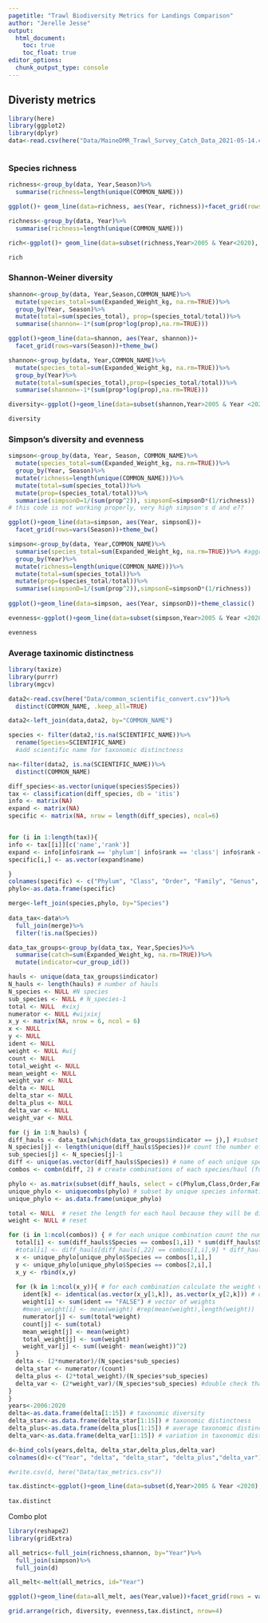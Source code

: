 ```yaml
---
pagetitle: "Trawl Biodiversity Metrics for Landings Comparison"
author: "Jerelle Jesse"
output:
  html_document: 
    toc: true
    toc_float: true
editor_options: 
  chunk_output_type: console
---
```


## Diveristy metrics
```r
library(here)
library(ggplot2)
library(dplyr)
data<-read.csv(here("Data/MaineDMR_Trawl_Survey_Catch_Data_2021-05-14.csv"))



```

### Species richness
```r
richness<-group_by(data, Year,Season)%>%
  summarise(richness=length(unique(COMMON_NAME)))

ggplot()+ geom_line(data=richness, aes(Year, richness))+facet_grid(rows = vars(Season))+theme_bw()

richness<-group_by(data, Year)%>%
  summarise(richness=length(unique(COMMON_NAME)))

rich<-ggplot()+ geom_line(data=subset(richness,Year>2005 & Year<2020), aes(Year, richness))+ theme_classic()+ ylab(expression(paste("Species\nRichness")))+theme(plot.margin = margin(10, 10, 10, 20))

rich
```

### Shannon-Weiner diversity

```r
shannon<-group_by(data, Year,Season,COMMON_NAME)%>%
  mutate(species_total=sum(Expanded_Weight_kg, na.rm=TRUE))%>%
  group_by(Year, Season)%>%
  mutate(total=sum(species_total), prop=(species_total/total))%>%
  summarise(shannon=-1*(sum(prop*log(prop),na.rm=TRUE)))

ggplot()+geom_line(data=shannon, aes(Year, shannon))+ 
  facet_grid(rows=vars(Season))+theme_bw()

shannon<-group_by(data, Year,COMMON_NAME)%>%
  mutate(species_total=sum(Expanded_Weight_kg, na.rm=TRUE))%>%
  group_by(Year)%>%
  mutate(total=sum(species_total),prop=(species_total/total))%>%
  summarise(shannon=-1*(sum(prop*log(prop),na.rm=TRUE)))

diversity<-ggplot()+geom_line(data=subset(shannon,Year>2005 & Year <2020), aes(Year, shannon))+theme_classic()+ ylab(expression(paste("Shannon-Weiner\nDiversity")))+theme(plot.margin = margin(10, 10, 10, 20))

diversity

```

### Simpson's diversity and evenness
```r
simpson<-group_by(data, Year, Season, COMMON_NAME)%>%
  mutate(species_total=sum(Expanded_Weight_kg, na.rm=TRUE))%>%
  group_by(Year, Season)%>%
  mutate(richness=length(unique(COMMON_NAME)))%>%
  mutate(total=sum(species_total))%>%
  mutate(prop=(species_total/total))%>%
  summarise(simpsonD=1/(sum(prop^2)), simpsonE=simpsonD*(1/richness))
# this code is not working properly, very high simpson's d and e??

ggplot()+geom_line(data=simpson, aes(Year, simpsonE))+
  facet_grid(rows=vars(Season))+theme_bw()

simpson<-group_by(data, Year,COMMON_NAME)%>%
  summarise(species_total=sum(Expanded_Weight_kg, na.rm=TRUE))%>% #aggregate to get yearly species totals
  group_by(Year)%>%
  mutate(richness=length(unique(COMMON_NAME)))%>%
  mutate(total=sum(species_total))%>%
  mutate(prop=(species_total/total))%>%
  summarise(simpsonD=1/(sum(prop^2)),simpsonE=simpsonD*(1/richness))
   
ggplot()+geom_line(data=simpson, aes(Year, simpsonD))+theme_classic()

evenness<-ggplot()+geom_line(data=subset(simpson,Year>2005 & Year <2020), aes(Year, simpsonE))+theme_classic()+ ylab(expression(paste("Simpson's\nEvenness")))+theme(plot.margin = margin(10, 10, 10, 20))

evenness

```

### Average taxinomic distinctness
```r
library(taxize)
library(purrr)
library(mgcv)

data2<-read.csv(here("Data/common_scientific_convert.csv"))%>%
  distinct(COMMON_NAME, .keep_all=TRUE)

data2<-left_join(data,data2, by="COMMON_NAME")

species <- filter(data2,!is.na(SCIENTIFIC_NAME))%>%
  rename(Species=SCIENTIFIC_NAME)
  #add scientific name for taxonomic distinctness

na<-filter(data2, is.na(SCIENTIFIC_NAME))%>%
  distinct(COMMON_NAME)

diff_species<-as.vector(unique(species$Species))
tax <- classification(diff_species, db = 'itis') 
info <- matrix(NA)
expand <- matrix(NA)
specific <- matrix(NA, nrow = length(diff_species), ncol=6)


for (i in 1:length(tax)){
info <- tax[[i]][c('name','rank')]
expand <- info[info$rank == 'phylum'| info$rank == 'class'| info$rank == 'order' | info$rank == 'family' | info$rank == 'genus' | info$rank == 'species',]
specific[i,] <- as.vector(expand$name)

}
colnames(specific) <- c("Phylum", "Class", "Order", "Family", "Genus", "Species")
phylo<-as.data.frame(specific)

merge<-left_join(species,phylo, by="Species")
  
data_tax<-data%>%
  full_join(merge)%>%
  filter(!is.na(Species))

data_tax_groups<-group_by(data_tax, Year,Species)%>%
  summarise(catch=sum(Expanded_Weight_kg, na.rm=TRUE))%>%
  mutate(indicator=cur_group_id())

hauls <- unique(data_tax_groups$indicator)   
N_hauls <- length(hauls) # number of hauls
N_species <- NULL #N species
sub_species <- NULL # N_species-1
total <- NULL  #xixj
numerator <- NULL #wijxixj
x_y <- matrix(NA, nrow = 6, ncol = 6) 
x <- NULL
y <- NULL
ident <- NULL
weight <- NULL #wij
count <- NULL
total_weight <- NULL
mean_weight <- NULL
weight_var <- NULL
delta <- NULL
delta_star <- NULL
delta_plus <- NULL
delta_var <- NULL
weight_var <- NULL

for (j in 1:N_hauls) {  
diff_hauls <- data_tax[which(data_tax_groups$indicator == j),] #subset unique hauls/functional groups
N_species[j] <- length(unique(diff_hauls$Species))# count the number of unique species in each haul (denominator)
sub_species[j] <- N_species[j]-1
diff <- unique(as.vector(diff_hauls$Species)) # name of each unique species 
combos <- combn(diff, 2) # create combinations of each species/haul (for weight calc)

phylo <- as.matrix(subset(diff_hauls, select = c(Phylum,Class,Order,Family,Genus, Species))) # extract phylogenetic information only
unique_phylo <- uniquecombs(phylo) # subset by unique species information
unique_phylo <- as.data.frame(unique_phylo)

total <- NULL  # reset the length for each haul because they will be different
weight <- NULL # reset  

for (i in 1:ncol(combos)) { # for each unique combination count the number of each species 
  total[i] <- sum(diff_hauls$Species == combos[1,i]) * sum(diff_hauls$Species == combos[2,i]) #empty vector is always length 210
  #total[i] <- diff_hauls[diff_hauls[,22] == combos[1,i],9] * diff_hauls[diff_hauls[,22] == combos[2,i],9]
  x <- unique_phylo[unique_phylo$Species == combos[1,i],]
  y <- unique_phylo[unique_phylo$Species == combos[2,i],]
  x_y <- rbind(x,y)
  
  for (k in 1:ncol(x_y)){ # for each combination calculate the weight value 
    ident[k] <- identical(as.vector(x_y[1,k]), as.vector(x_y[2,k])) # determine how much of phylogenetic information is the same
    weight[i] <- sum(ident == "FALSE") # vector of weights
    #mean_weight[i] <- mean(weight) #rep(mean(weight),length(weight))
    numerator[j] <- sum(total*weight) 
    count[j] <- sum(total)
    mean_weight[j] <- mean(weight)
    total_weight[j] <- sum(weight)
    weight_var[j] <- sum((weight- mean(weight))^2) 
  }
  delta <- (2*numerator)/(N_species*sub_species)
  delta_star <- numerator/(count)
  delta_plus <- (2*total_weight)/(N_species*sub_species)
  delta_var <- (2*weight_var)/(N_species*sub_species) #double check that this equation is correct
}
}
years<-2006:2020
delta<-as.data.frame(delta[1:15]) # taxonomic diversity
delta_star<-as.data.frame(delta_star[1:15]) # taxonomic distinctness
delta_plus<-as.data.frame(delta_plus[1:15]) # average taxonomic distinctness
delta_var<-as.data.frame(delta_var[1:15]) # variation in taxonomic distinctness

d<-bind_cols(years,delta, delta_star,delta_plus,delta_var)
colnames(d)<-c("Year", "delta", "delta_star", "delta_plus","delta_var")

#write.csv(d, here("Data/tax_metrics.csv"))

tax.distinct<-ggplot()+geom_line(data=subset(d,Year>2005 & Year <2020), aes(Year, delta_plus))+theme_classic()+ylab(expression(paste("Average\nTaxinomic\nDistinctness")))+theme(plot.margin = margin(10, 10, 10, 25))
                                                                                     
tax.distinct
```

Combo plot
```r
library(reshape2)
library(gridExtra)

all_metrics<-full_join(richness,shannon, by="Year")%>%
  full_join(simpson)%>%
  full_join(d)

all_melt<-melt(all_metrics, id="Year")

ggplot()+geom_line(data=all_melt, aes(Year,value))+facet_grid(rows = vars(variable), scales="free")+theme_bw()

grid.arrange(rich, diversity, evenness,tax.distinct, nrow=4)

```
